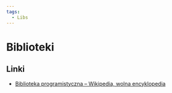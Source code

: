 ```yaml
---
tags:
  - Libs
---
```


# Biblioteki

## Linki

- [Biblioteka programistyczna – Wikipedia, wolna encyklopedia](https://pl.wikipedia.org/wiki/Biblioteka_programistyczna)
